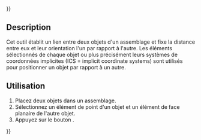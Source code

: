 {{UnfinishedDocu{{#translation:}}}}
<languages/>

{{Docnav/fr
|[[Assembly3_ConstraintPointsDistance/fr|Contrainte distance entre points]]
|[[Assembly3_ConstraintPointLineDistance/fr|Contrainte distance entre point ligne]]
|[[Assembly3_Workbench/fr|Assembly3]]
|IconL=Assembly_ConstraintPointsDistance.svg
|IconR=Assembly_ConstraintPointLineDistance.svg
|IconC=Assembly3_workbench_icon.svg
}}

{{GuiCommand/fr
|Name=Assembly3 ConstraintPointPlaneDistance
|Name/fr=Assembly3 Contrainte distance entre point et plan
|Icon=Assembly_ConstraintPointPlaneDistance.svg
|Workbenches=[[Assembly3_Workbench/fr|Assembly3]]
}}

==Description==

Cet outil établit un lien entre deux objets d'un assemblage et fixe la distance entre eux et leur orientation l'un par rapport à l'autre. Les éléments sélectionnés de chaque objet ou plus précisément leurs systèmes de coordonnées implicites (ICS = implicit coordinate systems) sont utilisés pour positionner un objet par rapport à un autre.

== Utilisation == 

# Placez deux objets dans un assemblage.
# Sélectionnez un élément de point d'un objet et un élément de face planaire de l'autre objet.
# Appuyez sur le bouton {{Button|[[Image:Assembly_ConstraintPointPlaneDistance.svg|16px]] [[Assembly3_ConstraintPointPlaneDistance/fr|Distance entre points et plans]]}}.

   
{{Docnav/fr
|[[Assembly3_ConstraintPointsDistance/fr|Contrainte distance entre points]]
|[[Assembly3_ConstraintPointLineDistance/fr|Contrainte distance entre point ligne]]
|[[Assembly3_Workbench/fr|Assembly3]]
|IconL=Assembly_ConstraintPointsDistance.svg
|IconR=Assembly_ConstraintPointLineDistance.svg
|IconC=Assembly3_workbench_icon.svg
}}

{{Userdocnavi{{#translation:}}}}